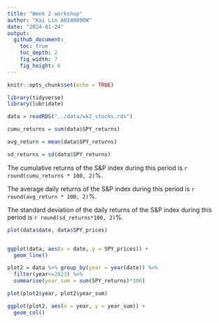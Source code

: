 ```yaml
---
title: "Week 2 workshop"
author: "Kai Lin A0240090W"
date: "2024-01-24"
output: 
  github_document:
    toc: true
    toc_depth: 2
    fig_width: 7
    fig_height: 6
---
```


```r
knitr::opts_chunk$set(echo = TRUE)

library(tidyverse)
library(lubridate)
```

```r
data = readRDS("../data/wk2_stocks.rds")
```


```r
cumu_returns = sum(data$SPY_returns)

avg_return = mean(data$SPY_returns)

sd_returns = sd(data$SPY_returns)
```

The cumulative returns of the S&P index during this period is `r round(cumu_returns * 100, 2)`%.

The average daily returns of the S&P index during this period is `r round(avg_return * 100, 2)`%.

The standard deviation of the daily returns of the S&P index during this period is `r round(sd_returns*100, 2)`%.


```r
plot(data$date, data$SPY_prices)


ggplot(data, aes(x = date, y = SPY_prices)) +
  geom_line()
```

```r
plot2 = data %>% group_by(year = year(date)) %>%
  filter(year<=2023) %>%
  summarise(year_sum = sum(SPY_returns)*100)

plot(plot2$year, plot2$year_sum)

ggplot(plot2, aes(x = year, y = year_sum)) + 
  geom_col()

```

